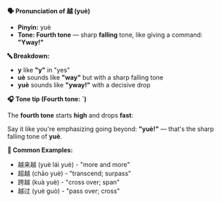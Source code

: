 **🗣️ Pronunciation of 越 (yuè)**

- **Pinyin:** yuè
- **Tone: Fourth tone** — sharp **falling** tone, like giving a command: **"Yway!"**

**🔤 Breakdown:**

- **y** like **"y"** in "yes"
- **uè** sounds like **"way"** but with a sharp falling tone
- **yuè** sounds like **"yway!"** with a decisive drop

**🎧 Tone tip (Fourth tone: ˋ)**

The **fourth tone** starts **high** and drops **fast**:

Say it like you're emphasizing going beyond: **"yuè!"** — that's the sharp falling tone of **yuè**.

**📝 Common Examples:**

- 越来越 (yuè lái yuè) - "more and more"
- 超越 (chāo yuè) - "transcend; surpass"
- 跨越 (kuà yuè) - "cross over; span"
- 越过 (yuè guò) - "pass over; cross"
